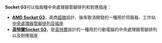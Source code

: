 {{noteTA
|G1=IT
|zh:插座; zh-hans:接口; zh-hant:插座
}}
'''Socket G3'''可以指兩種中央處理器管腳排列和對應插座：
* '''[[AMD_Socket_G3|AMD Socket G3]]'''，美商[[超微|超微]]設計、後來取消開發的一種用於伺服器、工作站[[CPU插座|中央處理器管腳排列及插座]]
* '''[[英特爾Socket_G3|英特爾Socket G3]]'''，是[[英特爾|英特爾]]設計的一種用於行動電腦的中央處理器管腳排列以及對應插座

{{Disambiguation|Cat=字母数字组合消歧义}}